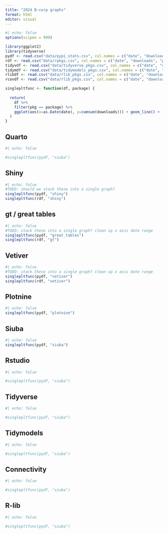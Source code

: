 ```yaml
---
title: "2024 B-corp graphs"
format: html
editor: visual
---
```


```r
#| echo: false
options(scipen = 999)

library(ggplot2)
library(tidyverse)
pydf <- read.csv("data/pypi_stats.csv", col.names = c("date", "downloads", "pkg"))
rdf <- read.csv("data/rpkgs.csv", col.names = c("date", "downloads", "pkg"))
tidyvdf <- read.csv("data/tidyverse_pkgs.csv", col.names = c("date", "downloads", "pkg"))
tidymdf <- read.csv("data/tidymodels_pkgs.csv", col.names = c("date", "downloads", "pkg"))
rlibdf <- read.csv("data/rlib_pkgs.csv", col.names = c("date", "downloads", "pkg"))
rcondf <- read.csv("data/rlib_pkgs.csv", col.names = c("date", "downloads", "pkg"))

singlepltfunc <- function(df, package) {
  
  return(
    df %>% 
    filter(pkg == package) %>%
    ggplot(aes(x=as.Date(date), y=cumsum(downloads))) + geom_line() +  scale_x_date(labels=scales::label_date_short()) + xlab("Date") + ylab("Cumulative Downloads (PyPI)") + ggtitle(package) + theme_minimal() + scale_y_continuous(labels = scales::comma)
  )
}
```

## Quarto
```r
#| echo: false

#singlepltfunc(pydf, "siuba")
```


## Shiny
```r
#| echo: false
#TODO: should we stack these into a single graph?
singlepltfunc(pydf, "shiny")
singlepltfunc(rdf, "shiny")
```

## gt / great tables
```r
#| echo: false
#TODO: stack these into a single graph? clean up x axis date range
singlepltfunc(pydf, "great_tables")
singlepltfunc(rdf, "gt")
```

## Vetiver
```r
#| echo: false
#TODO: stack these into a single graph? clean up x axis date range
singlepltfunc(pydf, "vetiver")
singlepltfunc(rdf, "vetiver")
```

## Plotnine

```r
#| echo: false
singlepltfunc(pydf, "plotnine")
```

## Siuba

```r
#| echo: false
singlepltfunc(pydf, "siuba")
```

## Rstudio
```r
#| echo: false

#singlepltfunc(pydf, "siuba")
```

## Tidyverse
```r
#| echo: false

#singlepltfunc(pydf, "siuba")
```

## Tidymodels
```r
#| echo: false

#singlepltfunc(pydf, "siuba")
```

## Connectivity
```r
#| echo: false

#singlepltfunc(pydf, "siuba")
```

## R-lib
```r
#| echo: false

#singlepltfunc(pydf, "siuba")
```
